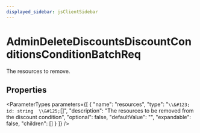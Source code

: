 ```yaml
---
displayed_sidebar: jsClientSidebar
---
```



# AdminDeleteDiscountsDiscountConditionsConditionBatchReq

The resources to remove.

## Properties

<ParameterTypes parameters={[
  {
    "name": "resources",
    "type": "`\\&#123; id: string  \\&#125;`[]",
    "description": "The resources to be removed from the discount condition",
    "optional": false,
    "defaultValue": "",
    "expandable": false,
    "children": []
  }
]} />
